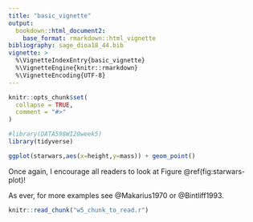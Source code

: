 ```yaml
---
title: "basic_vignette"
output:
  bookdown::html_document2:
    base_format: rmarkdown::html_vignette
bibliography: sage_dioa18_44.bib
vignette: >
  %\VignetteIndexEntry{basic_vignette}
  %\VignetteEngine{knitr::rmarkdown}
  %\VignetteEncoding{UTF-8}
---
```


```r
knitr::opts_chunk$set(
  collapse = TRUE,
  comment = "#>"
)
```

```r
#library(DATA598WI20week5)
library(tidyverse)
```

```r
ggplot(starwars,aes(x=height,y=mass)) + geom_point()

```

Once again, I encourage all readers to look at Figure \@ref(fig:starwars-plot)!

As ever, for more examples see @Makarius1970 or @Bintliff1993.

```r
knitr::read_chunk("w5_chunk_to_read.r")
```
